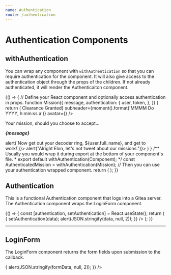 ```yaml
---
name: Authentication
route: /authentication
---
```



# Authentication Components

## withAuthentication

You can wrap any component with `withAuthentication` so that you can require authentication for the component.
It will also give access to the authentication object through the props of the children.
If not already authenticated, it will render the Authenticaiton component.

<Playground>
{() => {
  // Define your React component and optionally access authentication in props.
  function Mission({
    message,
    authentication: {
      user,
      token,
    },
  }) {
    return (
      <Card>
        <CardHeader title={<strong>Clearance Granted</strong>} subheader={moment().format('MMMM Do YYYY, h:mm:ss a')} avatar={<Avatar src={user.avatar_url} />} />
        <CardContent>
          <p>Your mission, should you choose to accept...</p>
          <p><strong><em>{message}</em></strong></p>
        </CardContent>
        <CardActions>
          <IconButton onClick={()=> alert(`Now get out your decoder ring, ${user.full_name}, and get to work!`)}><Favorite /></IconButton>
          <IconButton onClick={()=> alert("Alright Elon, let's not tweet about our missions.")}><Share /></IconButton>
        </CardActions>
      </Card>
    )
  }
  /** Usually you would wrap it during export at the bottom of your component's file.
   *  export default withAuthentication(Component);
   */
  const AuthenticatedMission = withAuthentication(Mission);
  // Then you can use your authentication wrapped component.
  return (
    <Paper>
      <AuthenticatedMission
        //** Pass any props as you normally would. */
        message={loremIpsum()}
        authenticationConfig={{
          tokenid: "PlaygroundTesting",
          server: "https://git.door43.org",
          /** Optionally override messages. */
          messages: {
            actionText:"Verify Your Identity to See Your Mission",
            genericError: "Nothing to see here, carry on.",
            usernameError: "Your no agent, did you forget your name?",
            passwordError: "Are you sure you are who you think you are?",
          },
        }}
        /** Pass a previously returned authentication object to skip authentication form.
          authentication={{
            user: {...},
            token: {...},
            remember: false,
          }}
          */
      />
    </Paper>
  );
}}
</Playground>

<Props of={withAuthentication} isToggle title="Props" />

## Authentication

This is a functional Authentication component that logs into a Gitea server.
The Authentication component wraps the LoginForm component.

<Playground>
{() => {
  const [authentication, setAuthentication] = React.useState();
  return (
    <Paper>
      <Authentication
        messages={{
          actionText:"Authenticate",
          genericError: "Something happened!",
          usernameError: "No user found?",
          passwordError: "Did you fat finger your password?",
        }}
        config={{
          server: "https://git.door43.org",
          tokenid:"PlaygroundTesting",
        }}
        authentication={authentication}
        onAuthentication={(data) => {
          setAuthentication(data);
          alert(JSON.stringify(data, null, 2));
        }}
      />
    </Paper>
  );
}}
</Playground>

<Props of={Authentication} isToggle title="Props" />

---

## LoginForm

The LoginForm component returns the form fields upon submission to the callback.

<Playground>
<Paper>
  <LoginForm
    config={{server:'https://bg.door43.org'}}
    actionText="Sign in"
    onSubmit={(formData) => {
      alert(JSON.stringify(formData, null, 2));
    }}
  />
</Paper>
</Playground>

<Props of={LoginForm} isToggle title="Props" />
